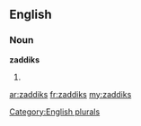 ==English==

===Noun===
'''zaddiks'''

# {{plural of|[[zaddik]]}}

[[Category:English plurals]]

[[ar:zaddiks]]
[[fr:zaddiks]]
[[my:zaddiks]]